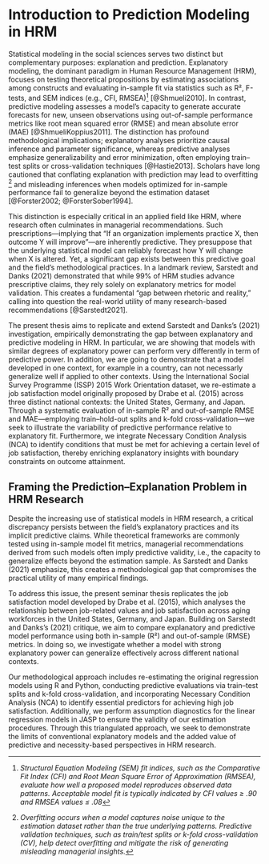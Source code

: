 # Introduction to Prediction Modeling in HRM 

Statistical modeling in the social sciences serves two distinct but complementary purposes: explanation and prediction. Explanatory modeling, the dominant paradigm in Human Resource Management (HRM), focuses on testing theoretical propositions by estimating associations among constructs and evaluating in-sample fit via statistics such as R², F-tests, and SEM indices (e.g., CFI, RMSEA)[^1] [@Shmueli2010]. In contrast, predictive modeling assesses a model’s capacity to generate accurate forecasts for new, unseen observations using out-of-sample performance metrics like root mean squared error (RMSE) and mean absolute error (MAE) [@ShmueliKoppius2011]. The distinction has profound methodological implications; explanatory analyses prioritize causal inference and parameter significance, whereas predictive analyses emphasize generalizability and error minimization, often employing train–test splits or cross-validation techniques [@Hastie2013]. Scholars have long cautioned that conflating explanation with prediction may lead to overfitting [^2] and misleading inferences when models optimized for in-sample performance fail to generalize beyond the estimation dataset [@Forster2002; @ForsterSober1994]. 

This distinction is especially critical in an applied field like HRM, where research often culminates in managerial recommendations. Such prescriptions—implying that “If an organization implements practice X, then outcome Y will improve”—are inherently predictive. They presuppose that the underlying statistical model can reliably forecast how Y will change when X is altered. Yet, a significant gap exists between this predictive goal and the field's methodological practices. In a landmark review, Sarstedt and Danks (2021) demonstrated that while 99% of HRM studies advance prescriptive claims, they rely solely on explanatory metrics for model validation. This creates a fundamental "gap between rhetoric and reality," calling into question the real-world utility of many research-based recommendations [@Sarstedt2021]. 

The present thesis aims to replicate and extend Sarstedt and Danks’s (2021) investigation, empirically demonstrating the gap between explanatory and predictive modeling in HRM. In particular, we are showing that models with similar degrees of explanatory power can perform very differently in term of predictive power. In addition, we are going to demonstrate that a model developed in one context, for example in a country, can not necessarly generalize well if applied to other contexts. Using the International Social Survey Programme (ISSP) 2015 Work Orientation dataset, we re-estimate a job satisfaction model originally proposed by Drabe et al. (2015) across three distinct national contexts: the United States, Germany, and Japan. Through a systematic evaluation of in-sample R² and out-of-sample RMSE and MAE—employing train–hold-out splits and k-fold cross-validation—we seek to illustrate the variability of predictive performance relative to explanatory fit. Furthermore, we integrate Necessary Condition Analysis (NCA) to identify conditions that must be met for achieving a certain level of job satisfaction, thereby enriching explanatory insights with boundary constraints on outcome attainment. 

## Framing the Prediction–Explanation Problem in HRM Research 

Despite the increasing use of statistical models in HRM research, a critical discrepancy persists between the field’s explanatory practices and its implicit predictive claims. While theoretical frameworks are commonly tested using in-sample model fit metrics, managerial recommendations derived from such models often imply predictive validity, i.e., the capacity to generalize effects beyond the estimation sample. As Sarstedt and Danks (2021) emphasize, this creates a methodological gap that compromises the practical utility of many empirical findings. 

To address this issue, the present seminar thesis replicates the job satisfaction model developed by Drabe et al. (2015), which analyses the relationship between job-related values and job satisfaction across aging workforces in the United States, Germany, and Japan. Building on Sarstedt and Danks’s (2021) critique, we aim to compare explanatory and predictive model performance using both in-sample (R²) and out-of-sample (RMSE) metrics. In doing so, we investigate whether a model with strong explanatory power can generalize effectively across different national contexts. 

Our methodological approach includes re-estimating the original regression models using R and Python, conducting predictive evaluations via train–test splits and k-fold cross-validation, and incorporating Necessary Condition Analysis (NCA) to identify essential predictors for achieving high job satisfaction. Additionally, we perform assumption diagnostics for the linear regression models in JASP to ensure the validity of our estimation procedures. Through this triangulated approach, we seek to demonstrate the limits of conventional explanatory models and the added value of predictive and necessity-based perspectives in HRM research. 

[^1]: *Structural Equation Modeling (SEM) fit indices, such as the Comparative Fit Index (CFI) and Root Mean Square Error of Approximation (RMSEA), evaluate how well a proposed model reproduces observed data patterns. Acceptable model fit is typically indicated by CFI values ≥ .90 and RMSEA values ≤ .08* 

[^2]: *Overfitting occurs when a model captures noise unique to the estimation dataset rather than the true underlying patterns. Predictive validation techniques, such as train/test splits or k-fold cross-validation (CV), help detect overfitting and mitigate the risk of generating misleading managerial insights.* 
